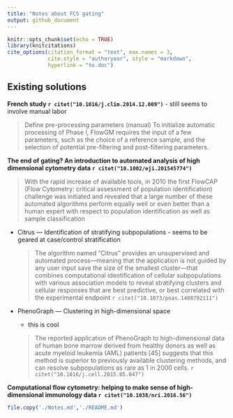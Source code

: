 ```yaml
---
title: "Notes about FCS gating"
output: github_document
---
```


```r
knitr::opts_chunk$set(echo = TRUE)
library(knitcitations)
cite_options(citation_format = "text", max.names = 3, 
             cite.style = "authoryear", style = "markdown", 
             hyperlink = "to.doc")
```

## Existing solutions


**French study `r citet("10.1016/j.clim.2014.12.009")`**
  - still seems to involve manual labor
  
  > Define pre-processing parameters (manual)
To initialize automatic processing of Phase I, FlowGM requires the input of a few parameters, such as the choice of a reference sample, and the selection of potential pre-filtering and post-filtering parameters.



**The end of gating? An introduction to automated analysis of high dimensional cytometry data `r citet("10.1002/eji.201545774") `**

> With the rapid increase of available tools, in 2010 the first FlowCAP (Flow Cytometry: critical assessment of population identification) challenge was initiated and revealed that a large number of these automated algorithms perform equally well or even better than a human expert with respect to population identification as well as sample classification

- Citrus — Identification of stratifying subpopulations
      - seems to be geared at case/control stratification
      
    > The algorithm named “Citrus” provides an unsupervised and automated process—meaning that the application is not guided by any user input save the size of the smallest cluster—that combines computational identification of cellular subpopulations with various association models to reveal stratifying clusters and cellular responses that are best predictive, or best correlated with the experimental endpoint `r citet("10.1073/pnas.1408792111")`
  
 
- PhenoGraph — Clustering in high-dimensional space
    - this is cool

    > The reported application of PhenoGraph to high-dimensional data of human bone marrow derived from healthy donors as well as acute myeloid leukemia (AML) patients [45] suggests that this method is superior to previously available clustering methods, and can resolve subpopulations as rare as 1 in 2000 cells. `r citet("10.1016/j.cell.2015.05.047")`


**Computational flow cytometry: helping to make sense of high-dimensional immunology data `r citet("10.1038/nri.2016.56")`**

```r
file.copy('./Notes.md','./README.md')
```


